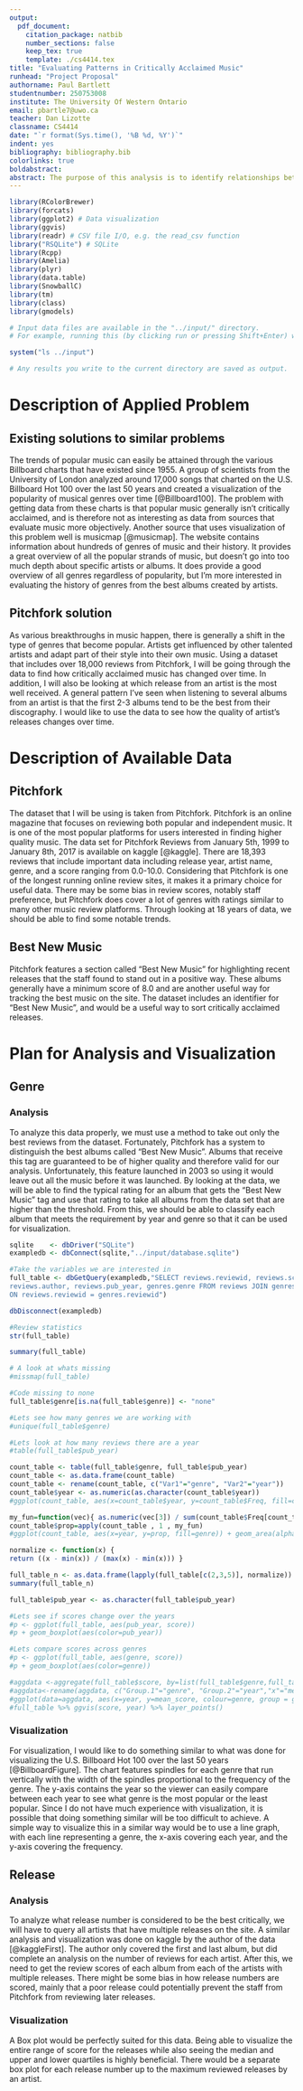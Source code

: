 ```yaml
---
output:
  pdf_document:
    citation_package: natbib
    number_sections: false
    keep_tex: true
    template: ./cs4414.tex
title: "Evaluating Patterns in Critically Acclaimed Music"
runhead: "Project Proposal"
authorname: Paul Bartlett
studentnumber: 250753008
institute: The University Of Western Ontario
email: pbartle7@uwo.ca
teacher: Dan Lizotte
classname: CS4414
date: "`r format(Sys.time(), '%B %d, %Y')`"
indent: yes
bibliography: bibliography.bib
colorlinks: true
boldabstract: 
abstract: The purpose of this analysis is to identify relationships between musical genre of critically acclaimed albums and time. The dataset used for this analysis contains over 18,000 reviews from Pitchfork from January 5th, 1999 to January 8th, 2017. It contains important data including release year, artist name, genre, and a score ranging from 0.0-10.0. The findings may be useful for determining what the most successful genre of critically acclaimed music is for each of the last 18 years.
---
```


```r
library(RColorBrewer)
library(forcats)
library(ggplot2) # Data visualization
library(ggvis)
library(readr) # CSV file I/O, e.g. the read_csv function
library("RSQLite") # SQLite
library(Rcpp)
library(Amelia) 
library(plyr)
library(data.table)
library(SnowballC)
library(tm)
library(class)
library(gmodels)

# Input data files are available in the "../input/" directory.
# For example, running this (by clicking run or pressing Shift+Enter) will list the files in the input directory

system("ls ../input")

# Any results you write to the current directory are saved as output.
```
# Description of Applied Problem
## Existing solutions to similar problems
The trends of popular music can easily be attained through the various Billboard charts that have existed since 1955. A group of scientists from the University of London analyzed around 17,000 songs that charted on the U.S. Billboard Hot 100 over the last 50 years and created a visualization of the popularity of musical genres over time [@Billboard100]. The problem with getting data from these charts is that popular music generally isn't critically acclaimed, and is therefore not as interesting as data from sources that evaluate music more objectively. Another source that uses visualization of this problem well is musicmap [@musicmap]. The website contains information about hundreds of genres of music and their history. It provides a great overview of all the popular strands of music, but doesn't go into too much depth about specific artists or albums. It does provide a good overview of all genres regardless of popularity, but I'm more interested in evaluating the history of genres from the best albums created by artists.

## Pitchfork solution
As various breakthroughs in music happen, there is generally a shift in the type of genres that become popular. Artists get influenced by other talented artists and adapt part of their style into their own music. Using a dataset that includes over 18,000 reviews from Pitchfork, I will be going through the data to find how critically acclaimed music has changed over time. In addition, I will also be looking at which release from an artist is the most well received. A general pattern I've seen when listening to several albums from an artist is that the first 2-3 albums tend to be the best from their discography. I would like to use the data to see how the quality of artist’s releases changes over time.

# Description of Available Data
## Pitchfork
The dataset that I will be using is taken from Pitchfork. Pitchfork is an online magazine that focuses on reviewing both popular and independent music. It is one of the most popular platforms for users interested in finding higher quality music. The data set for Pitchfork Reviews from January 5th, 1999 to January 8th, 2017 is available on kaggle [@kaggle].  There are 18,393 reviews that include important data including release year, artist name, genre, and a score ranging from 0.0-10.0. Considering that Pitchfork is one of the longest running online review sites, it makes it a primary choice for useful data. There may be some bias in review scores, notably staff preference, but Pitchfork does cover a lot of genres with ratings similar to many other music review platforms. Through looking at 18 years of data, we should be able to find some notable trends. 

## Best New Music
Pitchfork features a section called "Best New Music" for highlighting recent releases that the staff found to stand out in a positive way. These albums generally have a minimum score of 8.0 and are another useful way for tracking the best music on the site. The dataset includes an identifier for "Best New Music", and would be a useful way to sort critically acclaimed releases.

# Plan for Analysis and Visualization
## Genre
### Analysis
To analyze this data properly, we must use a method to take out only the best reviews from the dataset. Fortunately, Pitchfork has a system to distinguish the best albums called "Best New Music". Albums that receive this tag are guaranteed to be of higher quality and therefore valid for our analysis. Unfortunately, this feature launched in 2003 so using it would leave out all the music before it was launched. By looking at the data, we will be able to find the typical rating for an album that gets the "Best New Music" tag and use that rating to take all albums from the data set that are higher than the threshold. From this, we should be able to classify each album that meets the requirement by year and genre so that it can be used for visualization.

```r
sqlite    <- dbDriver("SQLite")
exampledb <- dbConnect(sqlite,"../input/database.sqlite")

#Take the variables we are interested in
full_table <- dbGetQuery(exampledb,"SELECT reviews.reviewid, reviews.score, reviews.best_new_music, 
reviews.author, reviews.pub_year, genres.genre FROM reviews JOIN genres 
ON reviews.reviewid = genres.reviewid")

dbDisconnect(exampledb)

#Review statistics
str(full_table)

summary(full_table)

# A look at whats missing
#missmap(full_table)

#Code missing to none
full_table$genre[is.na(full_table$genre)] <- "none"

#Lets see how many genres we are working with
#unique(full_table$genre)

#Lets look at how many reviews there are a year
#table(full_table$pub_year)

count_table <- table(full_table$genre, full_table$pub_year)
count_table <- as.data.frame(count_table)
count_table <- rename(count_table, c("Var1"="genre", "Var2"="year"))
count_table$year <- as.numeric(as.character(count_table$year))
#ggplot(count_table, aes(x=count_table$year, y=count_table$Freq, fill=count_table$genre)) + geom_area()

my_fun=function(vec){ as.numeric(vec[3]) / sum(count_table$Freq[count_table$year==vec[2]]) *100 }
count_table$prop=apply(count_table , 1 , my_fun)
#ggplot(count_table, aes(x=year, y=prop, fill=genre)) + geom_area(alpha=0.6 , size=0.5, colour="black")

normalize <- function(x) {
return ((x - min(x)) / (max(x) - min(x))) }

full_table_n <- as.data.frame(lapply(full_table[c(2,3,5)], normalize))
summary(full_table_n)

full_table$pub_year <- as.character(full_table$pub_year)

#Lets see if scores change over the years
#p <- ggplot(full_table, aes(pub_year, score))
#p + geom_boxplot(aes(color=pub_year))

#Lets compare scores across genres
#p <- ggplot(full_table, aes(genre, score))
#p + geom_boxplot(aes(color=genre))

#aggdata <-aggregate(full_table$score, by=list(full_table$genre,full_table$pub_year), FUN=mean, na.rm=TRUE)
#aggdata<-rename(aggdata, c("Group.1"="genre", "Group.2"="year","x"="mean_score"))
#ggplot(data=aggdata, aes(x=year, y=mean_score, colour=genre, group = genre)) + geom_smooth(method = "auto", se = FALSE)
#full_table %>% ggvis(score, year) %>% layer_points()
```

### Visualization
For visualization, I would like to do something similar to what was done for visualizing the U.S. Billboard Hot 100 over the last 50 years [@BillboardFigure]. The chart features spindles for each genre that run vertically with the width of the spindles proportional to the frequency of the genre. The y-axis contains the year so the viewer can easily compare between each year to see what genre is the most popular or the least popular. Since I do not have much experience with visualization, it is possible that doing something similar will be too difficult to achieve. A simple way to visualize this in a similar way would be to use a line graph, with each line representing a genre, the x-axis covering each year, and the y-axis covering the frequency. 

## Release
### Analysis
To analyze what release number is considered to be the best critically, we will have to query all artists that have multiple releases on the site. A similar analysis and visualization was done on kaggle by the author of the data [@kaggleFirst]. The author only covered the first and last album, but did complete an analysis on the number of reviews for each artist. After this, we need to get the review scores of each album from each of the artists with multiple releases. There might be some bias in how release numbers are scored, mainly that a poor release could potentially prevent the staff from Pitchfork from reviewing later releases.

### Visualization
A Box plot would be perfectly suited for this data. Being able to visualize the entire range of score for the releases while also seeing the median and upper and lower quartiles is highly beneficial. There would be a separate box plot for each release number up to the maximum reviewed releases by an artist.